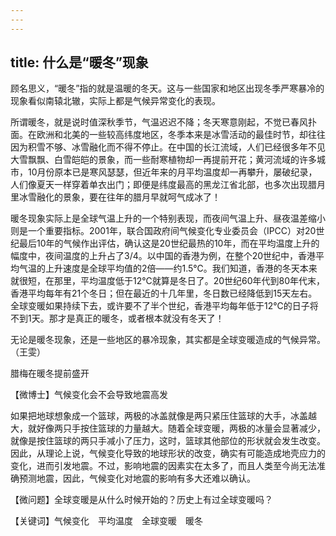 ```yaml
---
---
---
```

title: 什么是“暖冬”现象
---




顾名思义，“暖冬”指的就是温暖的冬天。这与一些国家和地区出现冬季严寒暴冷的现象看似南辕北辙，实际上都是气候异常变化的表现。

所谓暖冬，就是说时值深秋季节，气温迟迟不降；冬天寒意刚起，不觉已春风扑面。在欧洲和北美的一些较高纬度地区，冬季本来是冰雪活动的最佳时节，却往往因为积雪不够、冰雪融化而不得不停止。在中国的长江流域，人们已经很多年不见大雪飘飘、白雪皑皑的景象，而一些耐寒植物却一再提前开花；黄河流域的许多城市，10月份原本已是寒风瑟瑟，但近年来的月平均温度却一再攀升，屡破纪录，人们像夏天一样穿着单衣出门；即便是纬度最高的黑龙江省北部，也多次出现腊月里冰雪融化的景象，要在往年的腊月早就呵气成冰了！

暖冬现象实际上是全球气温上升的一个特别表现，而夜间气温上升、昼夜温差缩小则是一个重要指标。2001年，联合国政府间气候变化专业委员会（IPCC）对20世纪最后10年的气候作出评估，确认这是20世纪最热的10年，而在平均温度上升的幅度中，夜间温度的上升占了3/4。以中国的香港为例，在整个20世纪中，香港平均气温的上升速度是全球平均值的2倍——约1.5℃。我们知道，香港的冬天本来就很短，在那里，平均温度低于12℃就算是冬日了。20世纪60年代到80年代末，香港平均每年有21个冬日；但在最近的十几年里，冬日数已经降低到15天左右。全球变暖如果持续下去，或许要不了半个世纪，香港平均每年低于12℃的日子将不到1天。那才是真正的暖冬，或者根本就没有冬天了！

无论是暖冬现象，还是一些地区的暴冷现象，其实都是全球变暖造成的气候异常。（王雯）

腊梅在暖冬提前盛开





【微博士】气候变化会不会导致地震高发

如果把地球想象成一个篮球，两极的冰盖就像是两只紧压住篮球的大手，冰盖越大，就好像两只手按住篮球的力量越大。随着全球变暖，两极的冰量会显著减少，就像是按住篮球的两只手减小了压力，这时，篮球其他部位的形状就会发生改变。因此，从理论上说，气候变化导致的地球形状的改变，确实有可能造成地壳应力的变化，进而引发地震。不过，影响地震的因素实在太多了，而且人类至今尚无法准确预测地震，因此，气候变化对地震的影响有多大还难以确认。

【微问题】全球变暖是从什么时候开始的？历史上有过全球变暖吗？

【关键词】气候变化　平均温度　全球变暖　暖冬